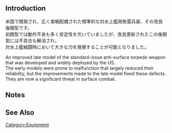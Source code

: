 {{EquipmentInfo}}

==Introduction==
米国で開発され、広く実戦配備された標準的な対水上艦用魚雷兵装、その改良後期型です。<br>
初期型では動作不良も多く安定性を欠いていましたが、改良更新されたこの後期型には不具合も解消され、<br>
対水上艦戦闘時において大きな力を発揮することが可能となりました。

An improved late model of the standard-issue anti-surface torpedo weapon that was developed and widely deployed by the US.<br>
The early models were prone to malfunction that largely reduced their reliability, but the improvements made to the late model fixed these defects.<br>
They are now a significant threat in surface combat.

==Notes==

==See Also==
{{Equipmentlist}}
[[Category:Equipment]]